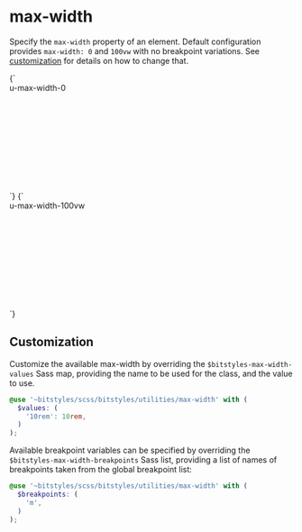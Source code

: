 
<Meta title="Utilities/max-width" />

# max-width

Specify the `max-width` property of an element. Default configuration provides `max-width: 0` and `100vw` with no breakpoint variations. See [customization](#customization) for details on how to change that.

<Canvas>
  <Story name="u-max-width-0" inline={false} height="13rem" width="100%">
    {`
      <div class="u-bg-brand-2 u-padding-m" style="height:12rem">
        <div class="u-max-width-0 u-bg-gray-lighter" style="width:9999rem">u-max-width-0</div>
      </div>
    `}
  </Story>
  <Story name="u-max-width-100vw" inline={false} height="13rem" width="100%">
    {`
      <div class="u-bg-brand-2 u-padding-m" style="height:12rem">
        <div class="u-max-width-100vw u-bg-gray-lighter" style="width:9999rem">u-max-width-100vw</div>
      </div>
    `}
  </Story>
</Canvas>

## Customization

Customize the available max-width by overriding the `$bitstyles-max-width-values` Sass map, providing the name to be used for the class, and the value to use.

```scss
@use '~bitstyles/scss/bitstyles/utilities/max-width' with (
  $values: (
    '10rem': 10rem,
  )
);
```

Available breakpoint variables can be specified by overriding the `$bitstyles-max-width-breakpoints` Sass list, providing a list of names of breakpoints taken from the global breakpoint list:

```scss
@use '~bitstyles/scss/bitstyles/utilities/max-width' with (
  $breakpoints: (
    'm',
  )
);
```
